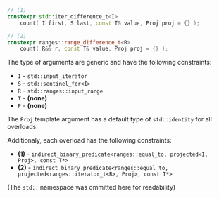 ```cpp
// (1)
constexpr std::iter_difference_t<I>
    count( I first, S last, const T& value, Proj proj = {} );

// (2)
constexpr ranges::range_difference_t<R>
    count( R&& r, const T& value, Proj proj = {} );
```

The type of arguments are generic and have the following constraints:
- `I` - `std::input_iterator`
- `S` - `std::sentinel_for<I>`
- `R` - `std::ranges::input_range`
- `T` - **(none)**
- `P` - **(none)**

The `Proj` template argument has a default type of `std::identity` for all overloads.

Additionaly, each overload has the following constraints:
- **(1)** - `indirect_binary_predicate<ranges::equal_to, projected<I, Proj>, const T*>`
- **(2)** - `indirect_binary_predicate<ranges::equal_to, projected<ranges::iterator_t<R>, Proj>, const T*>`

(The `std::` namespace was ommitted here for readability)
